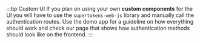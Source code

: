 

:::tip Custom UI
If you plan on using your own **custom components** for the UI you will have to use the `supertokens-web-js` library and manually call the authentication routes. 
Use the demo app for a guideline on how everything should work and check our <GuideRecipeLink link="custom-ui/init/frontend">page</GuideRecipeLink> that shows how authentication methods should look like on the frontend. 
:::


